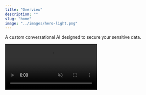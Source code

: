 ```yaml
---
title: "Overview"
description: ""
slug: "home"
image: "../images/hero-light.png"
---
```


A custom conversational AI designed to secure your sensitive data.

<Frame caption="We build your secure GPT">
  <video
    controls
    autoPlay
    muted
    loop
    playsInline
    className="w-full aspect-video rounded-xl"
    src="https://pub-527a5896fbca4bc49bfa3f31bec50ab5.r2.dev/demo.mp4"
  />
</Frame>

## Key Features

1. **[Custom Conversational AI](/ai-chatbot)**: Chat, ask questions, or brainstorm with an AI tailored to your business.
2. **[Maximum Security](/security)**: All data remains on your servers, protected and encrypted.
3. **[RAG: Intelligent Document Search](/document-search)**: Query your files (PDF, Word, Excel, code...) and get precise, concise answers.
4. **[Business Fine-Tuning](/fine-tuning)**: Customize the AI's behavior and style according to your specific needs.
5. **[Multimodality](/multimodal-analysis)**: Text, images, and audio analyzed to enrich your interactions.
6. **[Fast Multi-Platform Deployment](/deployment)**: Accessible via browser, mobile, or integrable into your internal tools.

## Our Technologies 🛠️

Discover the technologies powering our AI solutions. Each service is designed to offer performance, security, and adaptability to your business.

<CardGroup cols={2}>
  <Card title="Llama 4 - AI Chatbot" icon="bot" href="/services/ai-chatbot">
    Secure and custom conversational assistants
  </Card>
  <Card title="Llama Index - Document RAG" icon="book" href="/services/document-search">
    Fast information extraction from your internal files
  </Card>
  <Card title="Open-Source Fine-Tuning" icon="settings" href="/services/fine-tuning">
    Advanced personalization of models according to your industry
  </Card>
  <Card title="Whisper & Flux - Multimodal" icon="eye" href="/services/multimodal-analysis">
    Text, images, and audio analyzed to enrich your interactions
  </Card>
  <Card title="Encryption & Auth" icon="shield" href="/services/security">
    Protection of sensitive data and role management
  </Card>
  <Card title="Multi-Platform" icon="globe" href="/services/deployment">
    Accessible via browser, mobile, and integration into your internal tools
  </Card>
</CardGroup>

**In Detail** 🔍

<AccordionGroup>
  <Accordion title="Custom AI Chatbot for your business" icon="bot">
    Transform your customer relationships and internal processes with custom conversational assistants.

    **Technology:** Llama 4, advanced open-source model.

    **Business Value:**
    - Fast and relevant responses, tailored to your domain
    - 24/7 customer support
    - Strategic brainstorming and decision-making assistance
    - Intelligent management of internal knowledge

  </Accordion>

  <Accordion title="Intelligent search in your documents" icon="book">
    Instantly access your critical documents and internal knowledge bases.

    **Technology:** Llama Index + vector embeddings.

    **Business Value:**
    - Instant search in PDFs, Word, Excel, code...
    - Extraction of key information and automatic summaries
    - Time savings and better decision-making
    - Support for legal, sales, and technical teams

  </Accordion>

  <Accordion title="Open-Source Fine-Tuning" icon="settings">
    Adapt our AI models to your business for ultra-precise and consistent responses.

    **Technology:** Fine-tuning of open-source LLM models.

    **Business Value:**
    - Personalization according to your business standards
    - Improved accuracy and relevance of responses
    - Immediate competitive advantage
    - Ability to adapt the AI's style and tone to your brand

  </Accordion>

  <Accordion title="Whisper & Flux - Multimodal" icon="eye">
    Leverage your multimedia content: text, images, and audio analyzed to enrich your interactions.

    **Technology:** Whisper (audio), Flux (images), LLM (text).

    **Business Value:**
    - Transcription and analysis of audio/video files
    - Identification and description of objects in images
    - Text analysis and synthesis generation
    - Actionable insights for marketing and product teams

  </Accordion>

  <Accordion title="Encryption & Auth" icon="shield">
    Secure your sensitive data and perfectly control user access.

    **Technology:** Advanced encryption and role management.

    **Business Value:**
    - GDPR compliance
    - Fine-grained access rights management
    - Maximum protection of confidential data
    - Peace of mind for your teams and customers

  </Accordion>

  <Accordion title="Multi-Platform" icon="globe">
    Deploy quickly and access AI from browser, mobile, or integrated into your internal tools.

    **Technology:** Private cloud / internal architecture.

    **Business Value:**
    - Accessibility from all your devices and tools
    - Seamless integration with your existing systems
    - Fast and secure deployment
    - Easy adoption by your teams

  </Accordion>
</AccordionGroup>

---

## How to Get Started 🚀

<Steps>
  <Step title="Assess your needs">
    Identify the processes where AI can add the most value to your business.
  </Step>
  <Step title="Plan your deployment">
    Choose the appropriate features and models: Chatbot, RAG, multimodality, or fine-tuning.
  </Step>
  <Step title="Deploy and integrate">
    Access AI from your internal tools, browsers, and mobiles, securely.
  </Step>
  <Step title="Train and utilize">
    Train your teams, monitor performance, and adjust models according to your needs.
  </Step>
  <Step title="Schedule a meeting with our experts"></Step>
</Steps>
